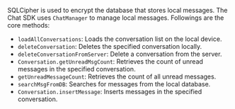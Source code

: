 <PlatformWrapper platform="android">

SQLCipher is used to encrypt the database that stores local messages. The Chat SDK uses `ChatManager` to manage local messages. Followings are the core methods:

- `loadAllConversations`: Loads the conversation list on the local device.
- `deleteConversation`: Deletes the specified conversation locally.
- `deleteConversationFromServer`: Delete a conversation from the server.
- `Conversation.getUnreadMsgCount`: Retrieves the count of unread messages in the specified conversation.
- `getUnreadMessageCount`: Retrieves the count of all unread messages.
- `searchMsgFromDB`: Searches for messages from the local database.
- `Conversation.insertMessage`: Inserts messages in the specified conversation.

</PlatformWrapper>